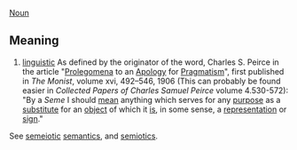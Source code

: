 [[Noun]]

==Meaning==
# [[linguistic terminology|linguistic]] As defined by the originator of the word, Charles S. Peirce in the article "[[Prolegomena]] to an [[Apology]] for [[Pragmatism]]", first published in <cite>The Monist</cite>, volume xvi, 492–546, 1906 (This can probably be found easier in <cite>Collected Papers of Charles Samuel Peirce</cite> volume 4.530-572): "By a ''Seme'' I should [[mean]] anything which serves for any [[purpose]] as a [[substitute]] for an [[object]] of which it [[is]], in some sense, a [[representation]] or [[sign]]."

See [[semeiotic]] [[semantics]], and [[semiotics]].